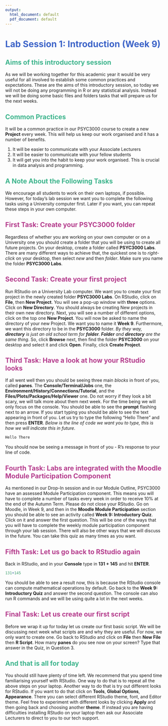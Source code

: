```yaml
---
output:
  html_document: default
  pdf_document: default
---
```

# [Lab Session 1: Introduction (Week 9)]{style="color: rgb(61, 100, 200);"}{.unnumbered}

## [Aims of this introductory session]{style="color: rgb(61, 180, 140);"}

As we will be working together for this academic year it would be very useful for all involved to establish some common practices and expectations. These are the aims of this introductory session, so today we will not be doing any programming in R or any statistical analysis. Instead we will be doing some basic files and folders tasks that will prepare us for the next weeks.


## [Common Practices]{style="color: rgb(61, 180, 140);"}
It will be a common practice in our PSYC3000 course to create a new **Project** every week. This will help us keep our work organised and it has a number of benefits.  

1. It will be easier to communicate with your Associate Lecturers 
2. It will be easier to communicate with your fellow students  
3. It will get you into the habit to keep your work organised. This is crucial in data analysis and programming.

## [A Note About the Following Tasks]{style="color: rgb(61, 180, 140);"}
We encourage all students to work on their own laptops, if possible. However, for today's lab session we want you to complete the following tasks using a University computer first. Later if you want, you can repeat these steps in your own computer. 

## [First Task: Create your PSYC3000 folder]{style="color: rgb(180, 60, 140);"}
Regardless of whether you are working on your own computer or on a University one you should create a folder that you will be using to create all future projects. On your desktop, create a folder called **PSYC3000 Labs**. There are many different ways to achieve that, the quickest one is to *right-click* on your desktop, then select *new* and then *folder*. Make sure you name the folder **PSYC3000 Labs**.

## [Second Task: Create your first project]{style="color: rgb(180, 60, 140);"}
Run RStudio on a University Lab computer. We want you to create your first project in the newly created folder **PSYC3000 Labs**. On RStudio, click on **File**, then **New Project**. You will see a pop-up window with **three** options. Click on **New Directory**. You should always be creating New projects in their own new directory. Next, you will see a number of different options, click on the top one **New Project**. You will now be asked to name the directory of your new Project. We want you to name it **Week 9**. Furthermore, we want this directory to be in the **PSYC3000** folder. *By they way, **directory** is just an old school term for **folder**. **Folder** and **directory** are the same thing*. So, click **Browse** next, then find the folder **PSYC3000** on your desktop and select it and click **Open**. Finally, click **Create Project**.

## [Third Task: Have a look at how your RStudio looks]{style="color: rgb(180, 60, 140);"}
If all went well then you should be seeing three main *blocks* in front of you, called **panes**. The **Console/Terminal/Jobs** one, the **Environment/History/Connections/Tutorial**, and the **Files/Plots/Packages/Help/Viewer** one. Do not worry if they look a bit scary, we will talk more about them next week. For the time being we will only focus on the console. You should be able to see the **prompt** flashing next to an arrow. If you start typing you should be able to see the text appearing in front of you. Let us try to type the following "Hello There" and then press **ENTER**. *Below is the line of code we want you to type, this is how we will indicate this in future*.  
```r
Hello There
```
You should now be seeing a message in front of you - R's response to your line of code. 

## [Fourth Task: Labs are integrated with the Moodle Module Participation Component]{style="color: rgb(180, 60, 140);"}
As mentioned in our Drop-In session and in our Module Outline, PSYC3000 have an assessed Module Participation component. This means you will have to complete a number of tasks every week in order to receive 10% at the end of the Autumn Term. Please do not close your RStudio. Go on Moodle, in Week 9, and then in the **Moodle Module Participation** section you should be able to see an activity called **Week 9: Introductory Quiz**. Click on it and answer the first question. This will be one of the ways that you will have to complete the weekly module participation component through your lab session. There will also be other ways that we will discuss in the future. You can take this quiz as many times as you want.


## [Fifth Task: Let us go back to RStudio again]{style="color: rgb(180, 60, 140);"}
Back in RStudio, and in your **Console** type in **131 + 145** and hit **ENTER**. 
```r
131+145
```

You should be able to see a result now, this is because the RStudio console can compute mathematical operations by default. Go back to the **Week 9: Introductory Quiz** and answer the second question. The console can also run R commands and we will be using quite a lot in the next weeks.

## [Final Task: Let us create our first script]{style="color: rgb(180, 60, 140);"}
Before we wrap it up for today let us create our first basic script. We will be discussing next week what scripts are and why they are useful. For now, we only want to create one. Go back to RStudio and click on **File** then **New File** then **R Script**. How many **panes** do you see now on your screen? Type that answer in the Quiz, in Question 3.

## [And that is all for today]{style="color: rgb(61, 180, 140);"}
You should still have plenty of time left. We recommend that you spend time familiarising yourself with RStudio. One way to do that is to repeat all the above steps on your laptop. Another way to do that is try out different looks for RStudio. If you want to do that click on **Tools**, **Global Options**, **Appearance**. There you can select different RStudio theme, font, and Editor theme. Feel free to experiment with different looks by clicking **Apply** and then going back and choosing another **theme**. If instead you are having difficulties installing RStudio on your laptop then ask our Associate Lecturers to direct to you to our tech support.




